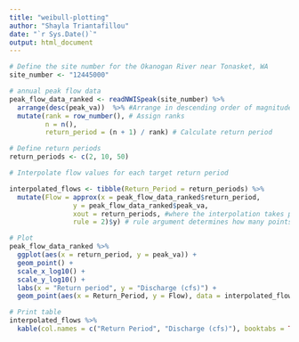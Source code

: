```yaml
---
title: "weibull-plotting"
author: "Shayla Triantafillou"
date: "`r Sys.Date()`"
output: html_document
---
```


```r
# Define the site number for the Okanogan River near Tonasket, WA
site_number <- "12445000"

# annual peak flow data
peak_flow_data_ranked <- readNWISpeak(site_number) %>%
  arrange(desc(peak_va))  %>% #Arrange in descending order of magnitude
  mutate(rank = row_number(), # Assign ranks
         n = n(),
         return_period = (n + 1) / rank) # Calculate return period

# Define return periods
return_periods <- c(2, 10, 50)

# Interpolate flow values for each target return period

interpolated_flows <- tibble(Return_Period = return_periods) %>%
  mutate(Flow = approx(x = peak_flow_data_ranked$return_period,
                y = peak_flow_data_ranked$peak_va,
                xout = return_periods, #where the interpolation takes place
                rule = 2)$y) # rule argument determines how many points should be used in interpolation. This will use 2 points, one on the left and one on the right)

# Plot
peak_flow_data_ranked %>%
  ggplot(aes(x = return_period, y = peak_va)) +
  geom_point() +
  scale_x_log10() +
  scale_y_log10() +
  labs(x = "Return period", y = "Discharge (cfs)") +
  geom_point(aes(x = Return_Period, y = Flow), data = interpolated_flows, color = "red", shape = 18, size = 3)

# Print table
interpolated_flows %>%
  kable(col.names = c("Return Period", "Discharge (cfs)"), booktabs = TRUE )
```

